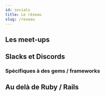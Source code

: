 ```yaml
---
id: socials
title: Le réseau
slug: /reseau
---
```



## Les meet-ups

<div class="container">

  <MeetingCard
    src='/img/community/paris-ruby-workshop.png'
    title='Paris Ruby Workshop'
    href='https://www.meetup.com/fr-FR/Paris-Ruby-Workshop/'
    frequency="Le deuxième mercredi de chaque mois"
    description="Le Paris Ruby Workshop est un meetup technique pour accueillir les nouveaux venus dans la communauté ruby de Paris et permettre aux développeurs d’échanger et d’apprendre. Venez pairer sur des kata ou du code open source ruby !"
  />

  <MeetingCard
    src='/img/community/paris-rb.jpg'
    title='Paris.rb'
    href='https://www.meetup.com/fr-FR/parisrb/events/'
    frequency="Le premier mardi de chaque mois"
    description="Groupe pour les passionnés de Ruby, Rails, et généralement technos et business du Web. Nous échangeons tous les premiers mardis du mois autour des technos (rails, web, gems, frameworks...), des meilleurs pratiques (méthodes agiles, tests, management...), et de l'aspect business (emploi, produit...)"
  />

</div>

## Slacks et Discords

<div class="container">

  <HorizontalCard
    src='/img/community/paris-rb.jpg'
    alt='Logo ParisRB'
    href='https://parisrb-slack-invite.herokuapp.com/'
    title='Paris.rb'
    description="[FR] Slack de la communauté rubyiste française, avec les canaux de discussion suivants: #dejs (pour quand on pouvait se retrouver déjeuner), #help (pour demander de l'aide technique), #jobs et #jobs-ruby-and-rails pour trouver des offres d'emploi."
  />

  <HorizontalCard
    src='/img/community/railslink.png'
    alt='Logo RubyonrailsLink'
    href='https://www.rubyonrails.link/'
    title='Ruby on Rails Link'
    description="[EN] Slack de la communauté anglophone internationale Ruby on Rails, une mine d'or avec pleins d'infos intéressantes. Les canaux : #beginners-and-mentors, #coding, #french, #frontend, #work-career-chat, #work-offers, …"
  />

  <HorizontalCard
    src='/img/community/ruby-developers.jpg'
    alt='Logo RubyDevelopers'
    href='https://rubydevs.herokuapp.com/'
    title='Ruby Developers'
    description="[EN] Slack de rubyistes anglophones, avec les canaux : #beginners-and-mentors, #code, #general, #jobs, #rails, …"
  />

  <HorizontalCard
    src='/img/community/discord-ruby.jpg'
    alt='Logo Discord Ruby'
    href='https://discord.me/ruby'
    title='Discord Ruby'
    description="[EN] Discord de développeurs ruby anglophones, avec les canaux : #ruby-general, #ruby-beginners, #rails, #sinatra, …"
  />

</div>

### Spécifiques à des gems / frameworks

<div class="container">

  <HorizontalCard
    src='/img/community/stimulus-reflex.png'
    alt='Logo Discord StimulusReflex'
    href='https://discord.gg/XveN625'
    title='StimulusReflex'
    description="[EN] Discord de la communauté des utilisateurs de la gem StimulusReflex qui permet de rajouter de la réactivité à nos sites rails."
  />

  <HorizontalCard
    src='/img/community/spree.jpg'
    alt='Logo Spree'
    href='http://slack.spreecommerce.org/'
    title='Spree'
    description="[EN] Slack de la communauté autour de la gem Spree pour créer des sites e-commerce, pratique si on l'utilise et qu'on a besoin d'aide."
  />

  <HorizontalCard
    src='/img/community/solidus.png'
    alt='Logo Solidus'
    href='http://slack.solidus.io/'
    title='Solidus'
    description="[EN] Slack de la communauté autour de la gem Solidus pour créer des sites e-commerce (fork de la gem Spree)"
  />

</div>

## Au delà de Ruby / Rails

<div class="container">

  <HorizontalCard
    src='/img/community/francejs.png'
    alt='Logo FranceJS'
    href='https://francejs.slack.com/'
    title='FranceJS'
    description="[FR] Slack de la communauté française autour de javascript, avec les canaux : #general, #jobs, #questions-reponses, #reactjs, et #rh-ma-tuer pour rigoler un peu ^^"
  />

  <HorizontalCard
    src='/img/community/reactiflux.svg'
    alt='Logo Reactiflux'
    href='https://www.reactiflux.com/'
    title='Reactiflux'
    description="[EN] Discord de la communauté anglophone autour de React, avec les canaux : #help-react, #help-js, #resources, #job-boards, …"
  />

  <HorizontalCard
    src='/img/community/docusaurus.svg'
    alt='Logo Docusaurus'
    href='https://discordapp.com/invite/docusaurus'
    title='Docusaurus'
    description="[EN] Discord de la communauté des utilisateurs du framework Docusaurus, l'outil qui propulse ce site web !"
  />

</div>

